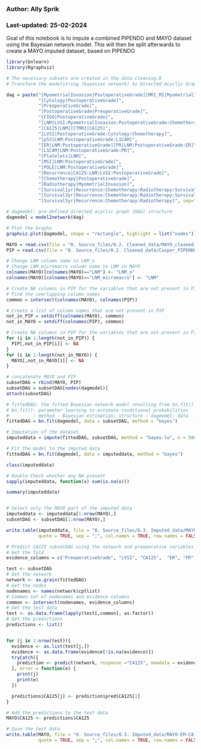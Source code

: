 ### Author: Ally Sprik
### Last-updated: 25-02-2024

Goal of this notebook is to impute a combined PIPENDO and MAYO dataset using the Bayesian network model.
This will then be split afterwards to create a MAYO imputed dataset, based on PIPENDO


```r
library(bnlearn)
library(Rgraphviz)

# The necessary subsets are created in the data-cleaning.R
# Transform the modelstring (bayesian network) to Directed Acyclic Graph

dag = paste("[MyometrialInvasion|PostoperativeGrade][MRI_MI|MyometrialInvasion]",
            "[Cytology|PostoperativeGrade]",
            "[PreoperativeGrade]",
            "[PostoperativeGrade|PreoperativeGrade]",
            "[FIGO|PostoperativeGrade]",
            "[LNM|LVSI:MyometrialInvasion:PostoperativeGrade:Chemotherapy]",
            "[CA125|LNM][CTMRI|CA125]",
            "[LVSI|PostoperativeGrade:Cytology:Chemotherapy]",
            "[p53|LNM:PostoperativeGrade:L1CAM]",
            "[ER|LNM:PostoperativeGrade][PR|LNM:PostoperativeGrade:ER]",
            "[L1CAM|LNM:PostoperativeGrade:PR]",
            "[Platelets|LNM]",
            "[MSI|LNM:PostoperativeGrade]",
            "[POLE|LNM:PostoperativeGrade]",
            "[Recurrence|CA125:LNM:LVSI:PostoperativeGrade]",
            "[Chemotherapy|PostoperativeGrade]",
            "[Radiotherapy|MyometrialInvasion]",
            "[Survival1yr|Recurrence:Chemotherapy:Radiotherapy:Survival3yr:Survival5yr]",
            "[Survival3yr|Recurrence:Chemotherapy:Radiotherapy:Survival5yr]",
            "[Survival5yr|Recurrence:Chemotherapy:Radiotherapy]", sep="")

# dagmodel: pre-defined directed acyclic graph (DAG) structure
dagmodel = model2network(dag)

# Plot the Graphs
graphviz.plot(dagmodel, shape = "rectangle", highlight = list("nodes"))

```


```r
MAYO = read.csv(file = "0. Source_files/0.2. Cleaned_data/MAYO_cleaned_model.csv", header=TRUE, colClasses = c(rep("factor")), sep = ",", na.strings=c(""," ","99","NA"))
PIP = read.csv(file = "0. Source_files/0.2. Cleaned_data/Casper_PIPENDO_Cleaned.csv", header=TRUE, colClasses = c(rep("factor")), sep = ",", na.strings=c(""," ","99","NA"))

# Change LNM column name to LNM_o
# Change LNM_micromacro column name to LNM in MAYO
colnames(MAYO)[colnames(MAYO)=="LNM"] <- "LNM_o"
colnames(MAYO)[colnames(MAYO)=="LNM_micromacro"] <- "LNM"

# Create NA columns in PIP for the variables that are not present in PIP
# Find the overlapping column names
common = intersect(colnames(MAYO), colnames(PIP))

# Create a list of column names that are not present in PIP
not_in_PIP = setdiff(colnames(MAYO), common)
not_in_MAYO = setdiff(colnames(PIP), common)

# Create NA columns in PIP for the variables that are not present in PIP
for (i in 1:length(not_in_PIP)) {
  PIP[,not_in_PIP[i]] <- NA
}
for (i in 1:length(not_in_MAYO)) {
  MAYO[,not_in_MAYO[i]] <- NA
}

# concatenate MAYO and PIP
subsetDAG = rbind(MAYO, PIP)
subsetDAG = subsetDAG[nodes(dagmodel)]
attach(subsetDAG)

```
```r
# fittedDAG: the fitted Bayesian network model resulting from bn.fit()
# bn.fit(): parameter learning to estimate conditional probabilities
#         : method - Bayesian estimation; structure - dagmodel; data - subsetDAG
fittedDAG = bn.fit(dagmodel, data = subsetDAG, method = "bayes")

# Imputation of the dataset
imputeddata = impute(fittedDAG, subsetDAG, method = "bayes-lw", n = 5000)

# Fit the model to the imputed data
fittedDAG = bn.fit(dagmodel, data = imputeddata, method = "bayes")

class(imputeddata)

# Double-Check whether any NA present
sapply(imputeddata, function(x) sum(is.na(x)))

summary(imputeddata)


# Select only the MAYO part of the imputed data
imputeddata <- imputeddata[1:nrow(MAYO),]
subsetDAG <- subsetDAG[1:nrow(MAYO),]

write.table(imputeddata, file = "0. Source_files/0.3. Imputed_data/MAYO-imputed-complete.csv", append = FALSE,
            quote = TRUE, sep = ";", col.names = TRUE, row.names = FALSE)


```


```r

# Predict CA125 subsetDAG using the network and preoperative variables
# Get the fold
evidence_columns = c("PreoperativeGrade", "LVSI", "CA125",  "ER", "PR", "p53", "L1CAM", "Platelets")

test <- subsetDAG
# Get the network
network <- as.grain(fittedDAG)
# Get the nodes
nodenames <- names(network$cptlist)
# Common set of nodenames and evidence columns
common <- intersect(nodenames, evidence_columns)
# Get the test data
test <- as.data.frame(lapply(test[,common], as.factor))
# Get the predictions
predictions <- list()


for (j in 1:nrow(test)){
  evidence <- as.list(test[j,])
  evidence <- as.data.frame(evidence[!is.na(evidence)])
  tryCatch({
    prediction <- predict(network, response ="CA125", newdata = evidence) # Select the yes value from the nodes to make life easier
  }, error = function(e) {
    print(j)
    print(e)
  })

  predictions$CA125[j] <- prediction$pred$CA125[1]
}

# Add the predictions to the test data
MAYO$CA125 <- predictions$CA125

# Save the test data
write.table(MAYO, file = "0. Source_files/0.3. Imputed_data/MAYO-EM-CA125-Imp.csv", append = FALSE,
            quote = TRUE, sep = ";", col.names = TRUE, row.names = FALSE)
```
